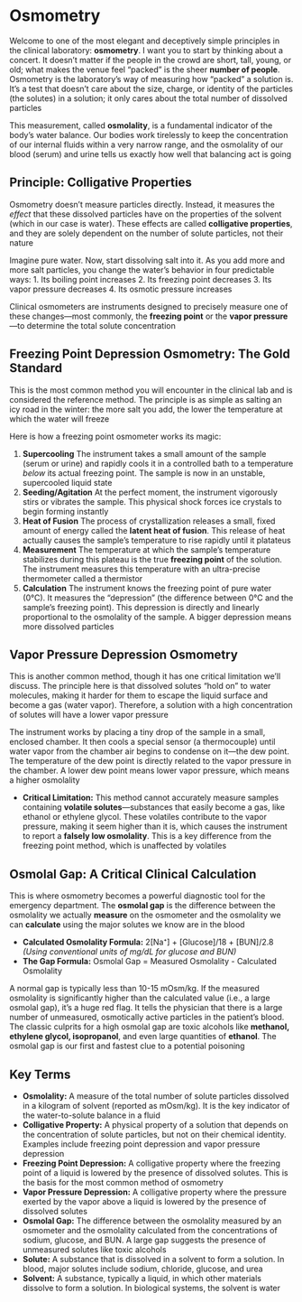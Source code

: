 # Osmometry {-}

Welcome to one of the most elegant and deceptively simple principles in the clinical laboratory: **osmometry**. I want you to start by thinking about a concert. It doesn't matter if the people in the crowd are short, tall, young, or old; what makes the venue feel "packed" is the sheer **number of people**. Osmometry is the laboratory's way of measuring how "packed" a solution is. It's a test that doesn't care about the size, charge, or identity of the particles (the solutes) in a solution; it only cares about the total number of dissolved particles

This measurement, called **osmolality**, is a fundamental indicator of the body's water balance. Our bodies work tirelessly to keep the concentration of our internal fluids within a very narrow range, and the osmolality of our blood (serum) and urine tells us exactly how well that balancing act is going

## **Principle: Colligative Properties** {-}

Osmometry doesn't measure particles directly. Instead, it measures the *effect* that these dissolved particles have on the properties of the solvent (which in our case is water). These effects are called **colligative properties**, and they are solely dependent on the number of solute particles, not their nature

Imagine pure water. Now, start dissolving salt into it. As you add more and more salt particles, you change the water's behavior in four predictable ways:
1.  Its boiling point increases
2.  Its freezing point decreases
3.  Its vapor pressure decreases
4.  Its osmotic pressure increases

Clinical osmometers are instruments designed to precisely measure one of these changes—most commonly, the **freezing point** or the **vapor pressure**—to determine the total solute concentration

## **Freezing Point Depression Osmometry: The Gold Standard** {-}

This is the most common method you will encounter in the clinical lab and is considered the reference method. The principle is as simple as salting an icy road in the winter: the more salt you add, the lower the temperature at which the water will freeze

Here is how a freezing point osmometer works its magic:

1.  **Supercooling** The instrument takes a small amount of the sample (serum or urine) and rapidly cools it in a controlled bath to a temperature *below* its actual freezing point. The sample is now in an unstable, supercooled liquid state
2.  **Seeding/Agitation** At the perfect moment, the instrument vigorously stirs or vibrates the sample. This physical shock forces ice crystals to begin forming instantly
3.  **Heat of Fusion** The process of crystallization releases a small, fixed amount of energy called the **latent heat of fusion**. This release of heat actually causes the sample's temperature to rise rapidly until it platateus
4.  **Measurement** The temperature at which the sample's temperature stabilizes during this plateau is the true **freezing point** of the solution. The instrument measures this temperature with an ultra-precise thermometer called a thermistor
5.  **Calculation** The instrument knows the freezing point of pure water (0°C). It measures the "depression" (the difference between 0°C and the sample's freezing point). This depression is directly and linearly proportional to the osmolality of the sample. A bigger depression means more dissolved particles

## **Vapor Pressure Depression Osmometry** {-}

This is another common method, though it has one critical limitation we'll discuss. The principle here is that dissolved solutes "hold on" to water molecules, making it harder for them to escape the liquid surface and become a gas (water vapor). Therefore, a solution with a high concentration of solutes will have a lower vapor pressure

The instrument works by placing a tiny drop of the sample in a small, enclosed chamber. It then cools a special sensor (a thermocouple) until water vapor from the chamber air begins to condense on it—the dew point. The temperature of the dew point is directly related to the vapor pressure in the chamber. A lower dew point means lower vapor pressure, which means a higher osmolality

*   **Critical Limitation:** This method cannot accurately measure samples containing **volatile solutes**—substances that easily become a gas, like ethanol or ethylene glycol. These volatiles contribute to the vapor pressure, making it seem higher than it is, which causes the instrument to report a **falsely low osmolality**. This is a key difference from the freezing point method, which is unaffected by volatiles

## **Osmolal Gap: A Critical Clinical Calculation** {-}

This is where osmometry becomes a powerful diagnostic tool for the emergency department. The **osmolal gap** is the difference between the osmolality we actually **measure** on the osmometer and the osmolality we can **calculate** using the major solutes we know are in the blood

*   **Calculated Osmolality Formula:** 2[Na⁺] + [Glucose]/18 + [BUN]/2.8
    *(Using conventional units of mg/dL for glucose and BUN)*
*   **The Gap Formula:** Osmolal Gap = Measured Osmolality - Calculated Osmolality

A normal gap is typically less than 10-15 mOsm/kg. If the measured osmolality is significantly higher than the calculated value (i.e., a large osmolal gap), it's a huge red flag. It tells the physician that there is a large number of unmeasured, osmotically active particles in the patient's blood. The classic culprits for a high osmolal gap are toxic alcohols like **methanol, ethylene glycol, isopropanol**, and even large quantities of **ethanol**. The osmolal gap is our first and fastest clue to a potential poisoning

## **Key Terms** {-}

*   **Osmolality:** A measure of the total number of solute particles dissolved in a kilogram of solvent (reported as mOsm/kg). It is the key indicator of the water-to-solute balance in a fluid
*   **Colligative Property:** A physical property of a solution that depends on the concentration of solute particles, but not on their chemical identity. Examples include freezing point depression and vapor pressure depression
*   **Freezing Point Depression:** A colligative property where the freezing point of a liquid is lowered by the presence of dissolved solutes. This is the basis for the most common method of osmometry
*   **Vapor Pressure Depression:** A colligative property where the pressure exerted by the vapor above a liquid is lowered by the presence of dissolved solutes
*   **Osmolal Gap:** The difference between the osmolality measured by an osmometer and the osmolality calculated from the concentrations of sodium, glucose, and BUN. A large gap suggests the presence of unmeasured solutes like toxic alcohols
*   **Solute:** A substance that is dissolved in a solvent to form a solution. In blood, major solutes include sodium, chloride, glucose, and urea
*   **Solvent:** A substance, typically a liquid, in which other materials dissolve to form a solution. In biological systems, the solvent is water
